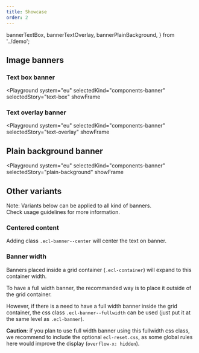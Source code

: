 ```yaml
---
title: Showcase
order: 2
---
```


  bannerTextBox,
  bannerTextOverlay,
  bannerPlainBackground,
} from '../demo';

## Image banners

### Text box banner

<Playground
  system="eu"
  selectedKind="components-banner"
  selectedStory="text-box"
  showFrame
>
  <Html markup={bannerTextBox} />
</Playground>

### Text overlay banner

<Playground
  system="eu"
  selectedKind="components-banner"
  selectedStory="text-overlay"
  showFrame
>
  <Html markup={bannerTextOverlay} />
</Playground>

## Plain background banner

<Playground
  system="eu"
  selectedKind="components-banner"
  selectedStory="plain-background"
  showFrame
>
  <Html markup={bannerPlainBackground} />
</Playground>

## Other variants

Note: Variants below can be applied to all kind of banners.  
Check usage guidelines for more information.

### Centered content

Adding class `.ecl-banner--center` will center the text on banner.

### Banner width

Banners placed inside a grid container (`.ecl-container`) will expand to this container width.

To have a full width banner, the recommanded way is to place it outside of the grid container.

However, if there is a need to have a full width banner inside the grid container, the css class `.ecl-banner--fullwidth` can be used (just put it at the same level as `.ecl-banner`).

**Caution**: if you plan to use full width banner using this fullwidth css class, we recommend to include the optional `ecl-reset.css`, as some global rules here would improve the display (`overflow-x: hidden`).
